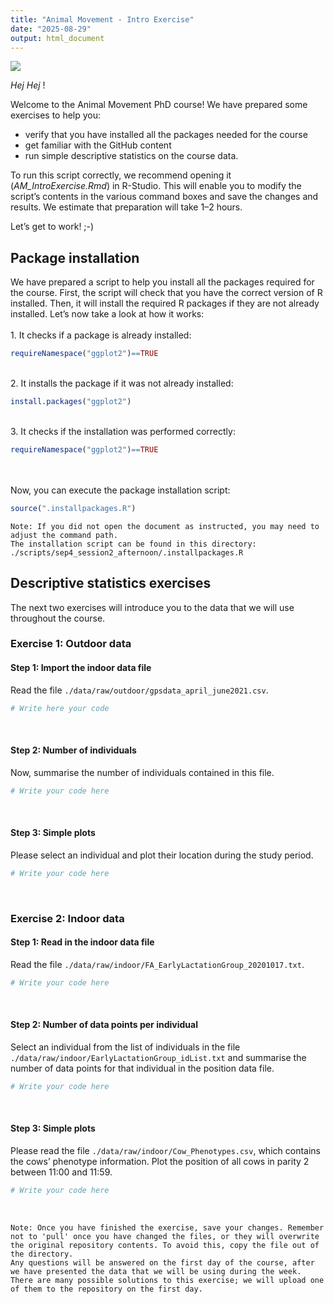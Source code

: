 ```yaml
---
title: "Animal Movement - Intro Exercise"
date: "2025-08-29"
output: html_document
---
```


![](../../logo/logo.png)


*Hej Hej* !

Welcome to the Animal Movement PhD course! We have prepared some exercises to help you:

- verify that you have installed all the packages needed for the course\
- get familiar with the GitHub content\
- run simple descriptive statistics on the course data.

To run this script correctly, we recommend opening it (*AM_IntroExercise.Rmd*) in R-Studio. This will enable you to modify the script's contents in the various command boxes and save the changes and results. We estimate that preparation will take 1–2 hours.

Let's get to work! ;-)

## Package installation

We have prepared a script to help you install all the packages required for the course. First, the script will check that you have the correct version of R installed. Then, it will install the required R packages if they are not already installed. Let's now take a look at how it works:\
\
1. It checks if a package is already installed:

```r
requireNamespace("ggplot2")==TRUE
```

\
2. It installs the package if it was not already installed:

```r
install.packages("ggplot2")
```

\
3. It checks if the installation was performed correctly:

```r
requireNamespace("ggplot2")==TRUE
```

\
\
Now, you can execute the package installation script:

```r
source(".installpackages.R")
```

```         
Note: If you did not open the document as instructed, you may need to adjust the command path.
The installation script can be found in this directory: ./scripts/sep4_session2_afternoon/.installpackages.R 
```

## Descriptive statistics exercises

The next two exercises will introduce you to the data that we will use throughout the course.

### Exercise 1: Outdoor data

#### Step 1: Import the indoor data file

Read the file `./data/raw/outdoor/gpsdata_april_june2021.csv`.

```r
# Write here your code
```

\

#### Step 2: Number of individuals

Now, summarise the number of individuals contained in this file. 

```r
# Write your code here
```

\

#### Step 3: Simple plots

Please select an individual and plot their location during the study period.

```r
# Write your code here
```

\

### Exercise 2: Indoor data

#### Step 1: Read in the indoor data file

Read the file `./data/raw/indoor/FA_EarlyLactationGroup_20201017.txt`.

```r
# Write your code here
```

\

#### Step 2: Number of data points per individual

Select an individual from the list of individuals in the file `./data/raw/indoor/EarlyLactationGroup_idList.txt` and summarise the number of data points for that individual in the position data file.

```r
# Write your code here
```

\

#### Step 3: Simple plots

Please read the file `./data/raw/indoor/Cow_Phenotypes.csv`, which contains the cows' phenotype information. Plot the position of all cows in parity 2 between 11:00 and 11:59.

```r
# Write your code here
```

\


```         
Note: Once you have finished the exercise, save your changes. Remember not to 'pull' once you have changed the files, or they will overwrite the original repository contents. To avoid this, copy the file out of the directory.
Any questions will be answered on the first day of the course, after we have presented the data that we will be using during the week. There are many possible solutions to this exercise; we will upload one of them to the repository on the first day.
```
